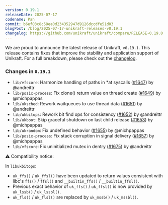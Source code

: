 ```yaml
---
version: 0.19.1
releaseDate: 2025-07-17
codename: Pan
commit: b6ef03c8c58ea0d234352947d9126dccdfe51d03
blogPost: /blog/2025-07-17-unikraft-releases-v0.19.1
changelog: https://github.com/unikraft/unikraft/compare/RELEASE-0.19.0...RELEASE-0.19.1
---
```


We are proud to announce the latest release of Unikraft, `v0.19.1`.
This release contains fixes that improve the stability and application support of Unikraft.
For a full breakdown, please check out the [changelog](https://github.com/unikraft/unikraft/compare/RELEASE-0.19.0...RELEASE-0.19.1).

### Changes in `0.19.1`

* `lib/vfscore`: Harmonize handling of paths in \*at syscalls ([#1647](https://github.com/unikraft/unikraft/pull/1647)) by @andreittr
* `lib/posix-process`: Fix clone() return value on thread create ([#1649](https://github.com/unikraft/unikraft/pull/1649)) by @michpappas
* `lib/uksched`: Rework waitqueues to use thread data ([#1651](https://github.com/unikraft/unikraft/pull/1651)) by @andreittr
* `lib/ukbitops`: Rework bit find ops for consistency ([#1652](https://github.com/unikraft/unikraft/pull/1652)) by @andreittr
* `lib/ukboot`: Skip graceful shutdown on last child release ([#1653](https://github.com/unikraft/unikraft/pull/1653)) by @michpappas
* `lib/ukrandom`: Fix undefined behavior ([#1655](https://github.com/unikraft/unikraft/pull/1655)) by @michpappas
* `lib/posix-process`: Fix stack corruption in signal delivery ([#1657](https://github.com/unikraft/unikraft/pull/1657)) by @michpappas
* `lib/vfscore`: Fix uninitialized mutex in dentry ([#1675](https://github.com/unikraft/unikraft/pull/1675)) by @andreittr

:warning: Compatibility notice:

In `libukbitops`:

* `uk_ffs()` / `uk_ffsl()` have been updated to return values consistent with libc's `ffs()` / `ffsl()` and `__builtin_ffs()` / `__builtin_ffsl()`.
* Previous exact behavior of `uk_ffs()` / `uk_ffsl()` is now provided by `uk_lssb()` / `uk_lssbl()`.
* `uk_fls()` / `uk_flsl()` are replaced by `uk_mssb()` / `uk_mssbl()`.
